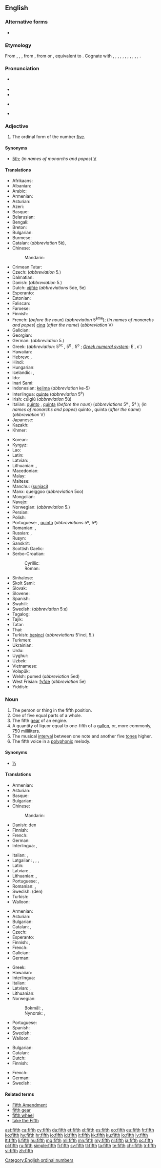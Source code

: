 {{also|Fifth}}
==English==
{{wikipedia}}
{{number box|en|5}}

===Alternative forms===
* {{l|en|fift}} {{qualifier|obsolete}}

===Etymology===
From {{etyl|enm|en}} {{term|fifthe|lang=enm}}, {{term|fifte|lang=enm}}, {{term|fift|lang=enm}}, from {{etyl|ang|en}} {{m|ang|fīfta||fifth}}, from {{etyl|gem-pro|en}} {{m|gem-pro|*fimftô||fifth}} or {{m|gem-pro|*femftô}}, equivalent to {{suffix|five|th|lang=en}}. Cognate with {{etyl|sco|-}} {{term|fift|lang=sco}}, {{term|fyft||fifth|lang=sco}}, {{etyl|frr|-}} {{term|fyfde||fifth|lang=frr}}, {{etyl|fy|-}} {{term|fyfde||fifth|lang=fy}}, {{etyl|nl|-}} {{term|vijfde||fifth|lang=nl}}, {{etyl|nds|-}} {{term|fifte||lang=nds}}, {{term|föfte|lang=nds}}, {{term|füfte||fifth|lang=nds}}, {{etyl|de|-}} {{term|fünfte||fifth|lang=de}}, {{etyl|da|-}} {{term|femte||fifth|lang=da}}, {{etyl|sv|-}} {{term|femte||fifth|lang=sv}}, {{etyl|is|-}} {{term|fimmta||fifth|lang=is}}.

===Pronunciation===
* {{a|UK|US|standard}} {{IPA|/fɪfθ/|lang=en}}
* {{audio|en-us-fifth.ogg|Audio (US)|lang=en}}
* {{rhymes|ɪfθ|lang=en}}
* {{a|UK|US|informal or dialectal}} {{IPA|/fɪθ/|lang=en}}
* {{rhymes|ɪθ|lang=en}}

===Adjective===
{{en-adj|-}}

# The ordinal form of the number [[five]].

====Synonyms====
* [[5th]]; (''in names of monarchs and popes'') [[V]]

====Translations====
{{trans-top|Ordinal form of the number 5}}
* Afrikaans: {{t|af|vyfde}}
* Albanian: {{t|sq|pestë}}
* Arabic: {{t|ar|خامس|m|tr=xāmis|sc=Arab}}
* Armenian: {{t|hy|հինգերորդ|tr=hingerord}}
* Asturian: {{t+|ast|quintu}}
* Azeri: {{t|az|beşinci}}
* Basque: {{t+|eu|bosgarren}}
* Belarusian: {{t|be|пяты|m|tr=pjáty|sc=Cyrl}}
* Bengali: {{t|bn|পঞ্চম|tr=pôncôm}}
* Breton: {{t+|br|pempvet}}
* Bulgarian: {{t+|bg|пети|m|tr=péti|sc=Cyrl}}
* Burmese: {{t+|my|ပဉ္စမ|tr=pjin sa̱ma.|sc=Mymr}}
* Catalan: {{t|ca|cinquè|m}} (''abbreviation'' 5è), {{t|ca|quint|m}}
* Chinese:
*: Mandarin: {{t+|cmn|第五|tr=dìwǔ|sc=Hani}}
* Crimean Tatar: {{t|crh|beşinci}}
* Czech: {{t+|cs|pátý|m}} (''abbreviation'' 5.)
* Dalmatian: {{t|dlm|cincto}}
* Danish: {{t+|da|femte}} (''abbreviation'' 5.)
* Dutch: [[vijfde]] (''abbreviations'' 5de, 5e)
* Esperanto: {{t+|eo|kvina}}
* Estonian: {{t|et|viies}}
* Faliscan: {{t|xfa|cuicto|sc=Ital}}
* Faroese: {{t|fo|fimti}}
* Finnish: {{t+|fi|viides}}
* French: {{t+|fr|cinquième}} (''before the noun'') (''abbreviation'' 5<sup>ème</sup>); (''in names of monarchs and popes'') [[cinq]] (''after the name'') (''abbreviation'' V)
* Galician: {{t+|gl|quinto}}
* Georgian: {{t|ka|მეხუთე|sc=Geor}}
* German: {{t+|de|fünfte}} (''abbreviation'' 5.)
* Greek: {{t+|el|πέμπτος|m|tr=pémptos|sc=Grek}} (''abbreviation'': 5<sup>ος</sup> {{g|m}}, 5<sup>η</sup> {{g|f}}, 5<sup>ο</sup> {{g|n}}; ''[[Greek numerals|Greek numeral system]]'': Ε΄, ε΄)
* Hawaiian: {{t|haw|lima}}
* Hebrew: {{t|he|חמישי|m|tr=khamishí|sc=Hebr}}, {{t+|he|חמישית|f|tr=khamishít|sc=Hebr}}
* Hindi: {{t|hi|पांचवां|tr=pāñcvā̃|sc=Deva}}
* Hungarian: {{t+|hu|ötödik}}
* Icelandic: {{t|is|fimmti|m}}, {{t|is|fimmta|f|n}}
* Ido: {{t+|io|kinesma}}
* Inari Sami: {{t|smn|viiđâd}}
* Indonesian: [[kelima]] (''abbreviation'' ke-5)
* Interlingua: [[quinte]] (''abbreviation'' 5<sup>e</sup>)
* Irish: cúigiú (''abbreviation'' 5ú)
* Italian: [[quinto]] {{g|m}}, [[quinta]] {{g|f}} (''before the noun'') (''abbreviations'' 5º {{g|m}}, 5ª {{g|f}}); (''in names of monarchs and popes'') quinto {{g|m}}, quinta {{g|f}} (''after the name'') (''abbreviation'' V)
* Japanese: {{t|ja|五番目|tr=ごばんめ, goban-me|sc=Jpan}}
* Kazakh: {{t|kk|бесінші|tr=besinşi|sc=Cyrl}}
* Khmer: {{t|km|ទីប្រាំ|tr=tii pram|sc=Khmr}}
{{trans-mid}}
* Korean: {{t+|ko|다섯째|tr=daseosjjae|sc=Hang}}
* Kyrgyz: {{t|ky|бешинчи|tr=beşinçi|sc=Cyrl}}
* Lao: {{t|lo|ທີ່ຫ້າ|tr=tʰī̀ hā́|sc=Laoo}}
* Latin: {{t+|la|quintus}}
* Latvian: {{t+|lv|piektais|m}}, {{t|lv|piektā|f}}
* Lithuanian: {{t+|lt|penktas|m}}, {{t|lt|penkta|f}}
* Macedonian: {{t|mk|петти|m|tr=pétti|sc=Cyrl}}
* Malay: {{t+|ms|kelima}}
* Maltese: {{t|mt|il-ħames}}
* Manchu: ([[sunjaci]])
* Manx: queiggoo (''abbreviation'' 5oo)
* Mongolian: {{t|mn|тавдугаар|tr=tavdugaar|sc=Cyrl}}
* Navajo: {{t|nv|ashdlaʼ góneʼ}}
* Norwegian: {{t+|no|femte}} (''abbreviation'' 5.)
* Persian: {{t+|fa|پنجم|tr=panjom|sc=fa-Arab}}
* Polish: {{t+|pl|piąty|m}} <!-- , [[piąta]] {{f}}, [[piąte]] {{n}} -->
* Portuguese: {{t+|pt|quinto|m}}, [[quinta]] {{g|f}} (''abbreviations'' 5º{{g|m}}, 5ª{{g|f}})
* Romanian: {{t+|ro|cincilea|m}}, {{t|ro|cincea|f}}
* Russian: {{t+|ru|пятый|m|tr=pjátyj|sc=Cyrl}}, {{qualifier|abbreviation}} {{t|ru|5-ый|sc=Cyrl}}
* Rusyn: {{t|rue|пя́тый|sc=Cyrl}}
* Sanskrit: {{t|sa|पञ्चमः|tr=pañcamaḥ|sc=Deva}}
* Scottish Gaelic: {{t|gd|còigeamh}}
* Serbo-Croatian:
*: Cyrillic: {{t|sh|пети|m}}
*: Roman: {{t+|sh|peti|m}}
* Sinhalese: {{t|si|පස්‍වෙනි|tr=pasveni|sc=Sinh}}
* Skolt Sami: {{t|sms|viiđad}}
* Slovak: {{t|sk|piaty|m}}
* Slovene: {{t|sl|pêti}}
* Spanish: {{t+|es|quinto}}
* Swahili: {{t|sw|ya tano}}
* Swedish: {{t+|sv|femte}} (''abbreviation'' 5:e)
* Tagalog: {{t|tl|ikalima}}
* Tajik: {{t|tg|панҷум|tr=panjum|sc=Cyrl}}
* Tatar: {{t|tt|бишенче|tr=bişençe|sc=Cyrl}}
* Thai: {{t|th|ที่ห้า|tr=têe hâa|sc=Thai}}
* Turkish: [[beşinci]] (''abbreviations'' 5'inci, 5.)
* Turkmen: {{t|tk|bäşinji}}
* Ukrainian: {{t+|uk|п'ятий|m|tr=p’játyj|sc=Cyrl}}
* Urdu: {{t|ur|پانچواں|tr=pāñcvā̃|sc=ur-Arab}}
* Uyghur: {{t|ug|بەشىنچى|tr=beshinchi|sc=ug-Arab}}
* Uzbek: {{t|uz|beshinchi}}
* Vietnamese: {{t+|vi|thứ năm}}
* Volapük: {{t+|vo|lulid}}
* Welsh: pumed (''abbreviation'' 5ed)
* West Frisian: [[fyfde]] (''abbreviation'' 5e)
* Yiddish: {{t|yi|פֿינפֿט|tr=finft|sc=Hebr}}
{{trans-bottom}}

===Noun===
{{en-noun}}

# The person or thing in the fifth position.
# One of five equal parts of a whole.
# The fifth [[gear]] of an engine.
# A quantity of liquor equal to one-fifth of a [[gallon]], or, more commonly, 750 milliliters.
# The musical [[interval]] between one note and another five [[tone]]s higher.
# The fifth voice in a [[polyphonic]] melody.

====Synonyms====
* {{sense|one of five equal parts}} [[⅕]]

====Translations====

{{trans-top|person or thing in the fifth position}}
* Armenian: {{t|hy|հինգերորդ|tr=hingerord}}
* Asturian: {{t+|ast|quintu|m}}
* Basque: {{t+|eu|bosgarren}}
* Bulgarian: {{t+|bg|пети|sc=Cyrl}}
* Chinese:
*: Mandarin: {{t+check|cmn|第五|tr=dìwǔ|sc=Hani}}
* Danish: den {{t+|da|femte|c}}
* Finnish: {{t+|fi|viides}}
* French: {{t+|fr|cinquième|m|f}}
* German: {{t|de|Fünfte}}
* Interlingua: {{t|ia|quinto|m}}, {{t|ia|quinta|f}}
{{trans-mid}}
* Italian: {{t+|it|quinto|m}}, {{t+|it|quinta|f}}
* Latgalian: {{t|ltg|pīkts|m}}, {{t|ltg|pīkta|f}}, {{t|ltg|pīktais|m}}, {{t|ltg|pīktuo|f}}
* Latin: {{t+|la|quintus}}
* Latvian: {{t+|lv|piektais|m}}, {{t|lv|piektā|f}}
* Lithuanian: {{t+|lt|penktas|m}}, {{t|lt|penkta|f}}
* Portuguese: {{t+|pt|quinto|m}}, {{t+|pt|quinta|f}}
* Romanian: {{t|ro|cel al cincilea|m}}, {{t|ro|cea a cincea|f}}
* Swedish: (den) {{t+|sv|femte|c}}
* Turkish: {{t+|tr|beşinci}}
* Walloon: {{t+|wa|cénkinme|m|f}}
{{trans-bottom}}

{{trans-top|one of five equal parts of a whole}}
* Armenian: {{t|hy|հինգերորդ|tr=hingerord}}
* Asturian: {{t+|ast|quintu|m}}
* Bulgarian: {{t|bg|една пета|f|sc=Cyrl}}
* Catalan: {{t|ca|cinquè|m}}, {{t|ca|quint|m}}
* Czech: {{t+|cs|pětina|f}}
* Esperanto: {{t|eo|kvinono}}
* Finnish: {{t+|fi|viidennes}}, {{t|fi|viidesosa}}
* French: {{t+|fr|cinquième|m}}
* Galician: {{t+|gl|quinto|m}}
* German: {{t+|de|Fünftel|n}}
{{trans-mid}}
* Greek: {{t+|el|πέμπτο|n}}
* Hawaiian: {{t|haw|hapalima}}
* Interlingua: {{t|ia|quinto}}
* Italian: {{t+|it|quinto|m}}
* Latvian: {{t|lv|piektdaļa|f}}, {{t|lv|piektā daļa|f}}
* Lithuanian: {{t|lt|penktadalis|m}}
* Norwegian: 
*: Bokmål: {{t|nb|femdel|m}}, {{t|nb|femtedel|m}}
*: Nynorsk: {{t|nn|femdel|m}}, {{t|nn|femtedel|m}} 
* Portuguese: {{t+|pt|quinto|m}}
* Spanish: {{t+|es|quinto|m}}
* Swedish: {{t+|sv|femtedel|c}}
* Walloon: {{t+|wa|cénkinme|m}}
{{trans-bottom}}

{{trans-see|fifth gear}}

{{trans-top|quantity of liquor}}
{{trans-mid}}
{{trans-bottom}}

{{trans-top|musical interval}}
* Bulgarian: {{t|bg|квинта|f|sc=Cyrl}}
* Catalan: {{t+|ca|quinta|f}}
* Dutch: {{t+|nl|kwint|m|f}}
* Finnish: {{t+|fi|kvintti}}
{{trans-mid}}
* French: {{t+|fr|quinte|f}}
* German: {{t+|de|Quinte|f}}
* Swedish: {{t+|sv|kvint|c}}
{{trans-bottom}}

====Related terms====
* [[Fifth Amendment]]
* [[fifth gear]]
* [[fifth wheel]]
* [[take the Fifth]]

[[Category:English ordinal numbers]]

[[ast:fifth]]
[[ca:fifth]]
[[cy:fifth]]
[[da:fifth]]
[[et:fifth]]
[[el:fifth]]
[[es:fifth]]
[[eo:fifth]]
[[eu:fifth]]
[[fr:fifth]]
[[ko:fifth]]
[[hy:fifth]]
[[hr:fifth]]
[[io:fifth]]
[[id:fifth]]
[[it:fifth]]
[[kk:fifth]]
[[ku:fifth]]
[[lo:fifth]]
[[lv:fifth]]
[[lt:fifth]]
[[li:fifth]]
[[hu:fifth]]
[[mg:fifth]]
[[ml:fifth]]
[[mn:fifth]]
[[my:fifth]]
[[nl:fifth]]
[[ja:fifth]]
[[oc:fifth]]
[[pl:fifth]]
[[ru:fifth]]
[[simple:fifth]]
[[fi:fifth]]
[[sv:fifth]]
[[tl:fifth]]
[[ta:fifth]]
[[te:fifth]]
[[chr:fifth]]
[[tr:fifth]]
[[vi:fifth]]
[[zh:fifth]]